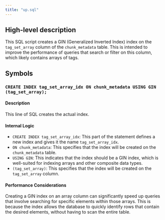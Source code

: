 ```yaml
---
title: "up.sql"
---
```


## High-level description
This SQL script creates a GIN (Generalized Inverted Index) index on the `tag_set_array` column of the `chunk_metadata` table. This is intended to improve the performance of queries that search or filter on this column, which likely contains arrays of tags.

## Symbols

### `CREATE INDEX tag_set_array_idx ON chunk_metadata USING GIN (tag_set_array);`
#### Description
This line of SQL creates the actual index.

#### Internal Logic
* `CREATE INDEX tag_set_array_idx`: This part of the statement defines a new index and gives it the name `tag_set_array_idx`.
* `ON chunk_metadata`: This specifies that the index will be created on the `chunk_metadata` table.
* `USING GIN`: This indicates that the index should be a GIN index, which is well-suited for indexing arrays and other composite data types.
* `(tag_set_array)`: This specifies that the index will be created on the `tag_set_array` column.

#### Performance Considerations
Creating a GIN index on an array column can significantly speed up queries that involve searching for specific elements within those arrays. This is because the index allows the database to quickly identify rows that contain the desired elements, without having to scan the entire table.
